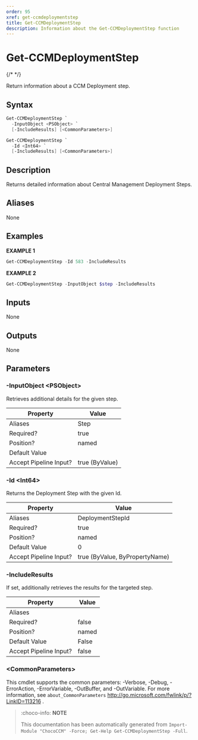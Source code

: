 ```yaml
---
order: 95
xref: get-ccmdeploymentstep
title: Get-CCMDeploymentStep
description: Information about the Get-CCMDeploymentStep function
---
```


# Get-CCMDeploymentStep

{/* <!-- This documentation is automatically generated from /Get-CCMDeploymentStep.ps1 using GenerateDocs.ps1. Contributions are welcome at the original location(s). --> */}

Return information about a CCM Deployment step.

## Syntax

~~~powershell
Get-CCMDeploymentStep `
  -InputObject <PSObject> `
  [-IncludeResults] [<CommonParameters>]
~~~

~~~powershell
Get-CCMDeploymentStep `
  -Id <Int64> `
  [-IncludeResults] [<CommonParameters>]
~~~

## Description

Returns detailed information about Central Management Deployment Steps.

## Aliases

None

## Examples

 **EXAMPLE 1**

~~~powershell
Get-CCMDeploymentStep -Id 583 -IncludeResults

~~~

**EXAMPLE 2**

~~~powershell
Get-CCMDeploymentStep -InputObject $step -IncludeResults

~~~

## Inputs

None

## Outputs

None

## Parameters

### -InputObject &lt;PSObject&gt;

Retrieves additional details for the given step.

Property               | Value
---------------------- | --------------
Aliases                | Step
Required?              | true
Position?              | named
Default Value          |
Accept Pipeline Input? | true (ByValue)

### -Id &lt;Int64&gt;

Returns the Deployment Step with the given Id.

Property               | Value
---------------------- | ------------------------------
Aliases                | DeploymentStepId
Required?              | true
Position?              | named
Default Value          | 0
Accept Pipeline Input? | true (ByValue, ByPropertyName)

### -IncludeResults

If set, additionally retrieves the results for the targeted step.

Property               | Value
---------------------- | -----
Aliases                |
Required?              | false
Position?              | named
Default Value          | False
Accept Pipeline Input? | false

### &lt;CommonParameters&gt;

This cmdlet supports the common parameters: -Verbose, -Debug, -ErrorAction, -ErrorVariable, -OutBuffer, and -OutVariable. For more information, see `about_CommonParameters` http://go.microsoft.com/fwlink/p/?LinkID=113216 .



<Xref title="Function Reference" value="chococcm-functions" />

> :choco-info: **NOTE**
>
> This documentation has been automatically generated from `Import-Module "ChocoCCM" -Force; Get-Help Get-CCMDeploymentStep -Full`.